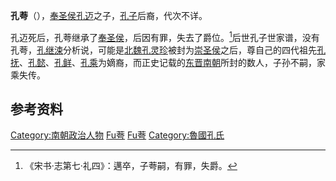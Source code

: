 '''孔荂'''（{{bd|？||？||catIdx=Kong孔荂}}），[[奉圣侯|奉圣侯]][[孔迈_(刘宋)|孔迈]]之子，[[孔子|孔子]]后裔，代次不详。

孔迈死后，孔荂继承了[[奉圣侯|奉圣侯]]，后因有罪，失去了爵位。<ref>《宋书·志第七·礼四》：邁卒，子荂嗣，有罪，失爵。</ref>后世孔子世家谱，没有孔荂，[[孔继涑|孔继涑]]分析说，可能是[[北魏|北魏]][[孔灵珍|孔灵珍]]被封为[[崇圣侯|崇圣侯]]之后，尊自己的四代祖先[[孔抚|孔抚]]、[[孔懿|孔懿]]、[[孔鲜|孔鲜]]、[[孔乘|孔乘]]为嫡裔，而正史记载的[[东晋|东晋]][[南朝|南朝]]所封的数人，子孙不嗣，家乘失传。
{{start box}}
{{s-before|[[孔迈_(刘宋)|孔迈]]}}
{{s-title|[[刘宋|刘宋]][[奉圣亭侯|奉圣亭侯]]|？}}
{{s-after|不详，北朝有崇圣侯[[孔灵珍|孔灵珍]]}}
{{end box}}

==参考资料== 
{{reflist}}
{{衍圣公}}
{{DEFAULTSORT:Kong孔荂}}
[[Category:南朝政治人物|Category:南朝政治人物]]
[[Category:孔子后裔|Fu荂]]
[[Category:孔姓|Fu荂]]
[[Category:魯國孔氏|Category:魯國孔氏]]